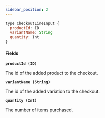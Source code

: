 ```yaml
---
sidebar_position: 2
---
```


```javascript
type CheckoutLineInput {
  productId: ID
  variantName: String
  quantity: Int
}
```

#### Fields

**`productId (ID)`**

The id of the added product to the checkout.

**`variantName (String)`**

The id of the added variation to the checkout.

**`quantity (Int)`**

The number of items purchased.
